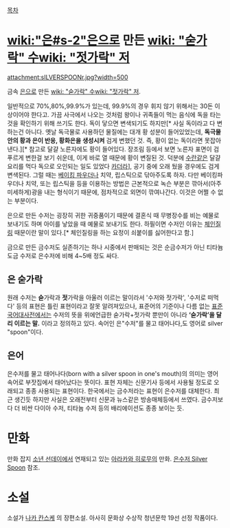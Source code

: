 [[목차]]

= [[wiki:"은#s-2"은]]으로 만든 [[wiki: "숟가락" 수]][[wiki: "젓가락" 저]] =
attachment:sILVERSPOONr.jpg?width=500

금속 [[은]]으로 만든 [[wiki: "숟가락" 수]][[wiki: "젓가락" 저]]. 

일반적으로 70%,80%,99.9%가 있는데, 99.9%의 경우 휘지 않기 위해서는 30돈 이상이어야 한다고. 가끔 사극에서 나오는 것처럼 왕이나 귀족들이 먹는 음식에 독을 타는 것을 확인하기 위해 쓰기도 한다. 독이 닿으면 변색되기도 하지만[* 사실 독이라고 다 변하는건 아니다. 옛날 독극물로 사용하던 물질에는 대개 황 성분이 들어있었는데, '''독극물 안의 황과 은이 반응, 황화은을 생성시켜''' 검게 변했던 것. 즉, 황이 없는 독이라면 못잡아낸다.][* 참고로 달걀 노른자에도 황이 들어있다. 장조림 등에서 보면 노른자 표면이 검푸르게 변한걸 보기 쉬운데, 이게 바로 열 때문에 황이 변질된 것. 덕분에 [[수란]]같은 달걀 요리를 먹다 독으로 오인되는 일도 있었다 [[카더라]]], 공기 중에 오래 뒀을 경우에도 검게 변색된다. 그럴 때는 [[베이킹 파우더]]나 치약, 립스틱으로 닦아주도록 하자. 다만 베이킹파우더나 치약, 또는 립스틱을 등을 이용하는 방법은 근본적으로 녹슨 부분은 깎아서(아주 미세하게)광을 내는 형식이기 때문에, 점차적으로 외면이 깎여나간다. 이것은 어쩔 수 없는 부분이다.

은으로 만든 수저는 굉장히 귀한 귀중품이기 때문에 결혼식 때 무병장수를 비는 예물로 보내기도 하며 아이를 낳았을 때 예물로 보내기도 한다. 하필이면 수저인 이유는 [[체인질링]] 때문이란 말이 있다.[* 체인질링을 하는 요정이 쇠붙이를 싫어한다고 함.]

금으로 만든 금수저도 실존하기는 하나 시중에서 판매되는 것은 순금수저가 아닌 티타늄 도금 수저로 은수저에 비해 4~5배 정도 싸다.

== 은 숟가락 ==
원래 수저는 '''숟'''가락과 '''젓'''가락을 아울러 이르는 말이라서 '수저와 젓가락', '수저로 떠먹다' 등의 표현은 틀린 표현이라고 잘못 알려져있으나, 표준어의 기준이나 다름 없는 [[표준국어대사전]]에서는 수저의 뜻을 위에언급한 숟가락+젓가락 뿐만이 아니라 '''‘숟가락’을 달리 이르는 말.''' 이라고 정의하고 있다. 
속어인 은"수저"를 물고 태어나다,도 영어로 silver "spoon"이다.

== 은어 ==
은수저를 물고 태어나다(born with a silver spoon in one's mouth)의 의미는 영어속어로 부잣집에서 태어났다는 뜻이다. 표현 자체는 신문기사 등에서 사용될 정도로 오래되고 종종 사용되는 표현이다. 한국에서는 금수저라는 표현이 은수저를 대체한다. 최근 생긴듯 하지만 사실은 오래전부터 신문과 뉴스같은 방송매체등에서 쓰였다. 금수저보다 더 비싼 다이아 수저, 티타늄 수저 등의 배리에이션도 종종 보이는 듯.

= 만화 =
만화 잡지 [[소년 선데이]]에서 연재되고 있는 [[아라카와 히로무]]의 만화. [[은수저 Silver Spoon]] 참조.

= 소설 =
소설가 [[나카 칸스케]] 의 장편소설. 아사히 문화상 수상작 청년문학 19선 선정 작품이다.
